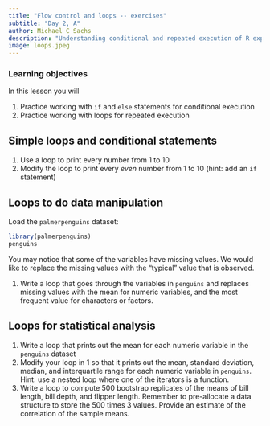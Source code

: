 ```yaml
---
title: "Flow control and loops -- exercises"
subtitle: "Day 2, A"
author: Michael C Sachs
description: "Understanding conditional and repeated execution of R expressions"
image: loops.jpeg
---
```



### Learning objectives {.alert .alert-success}

In this lesson you will 

1. Practice working with `if` and `else` statements for conditional execution
2. Practice working with loops for repeated execution


## Simple loops and conditional statements

1. Use a loop to print every number from 1 to 10
2. Modify the loop to print every _even_ number from 1 to 10 (hint: add an `if` statement)


## Loops to do data manipulation

Load the `palmerpenguins` dataset: 

```r
library(palmerpenguins)
penguins
```

You may notice that some of the variables have missing values. We would like to replace the missing values with the "typical" value that is observed. 

1. Write a loop that goes through the variables in `penguins` and replaces missing values with the mean for numeric variables, and the most frequent value for characters or factors. 

## Loops for statistical analysis

1. Write a loop that prints out the mean for each numeric variable in the `penguins` dataset
2. Modify your loop in 1 so that it prints out the mean, standard deviation, median, and interquartile range for each numeric variable in `penguins`. Hint: use a nested loop where one of the iterators is a function. 
3. Write a loop to compute 500 bootstrap replicates of the means of bill length, bill depth, and flipper length. Remember to pre-allocate a data structure to store the 500 times 3 values. Provide an estimate of the correlation of the sample means.


